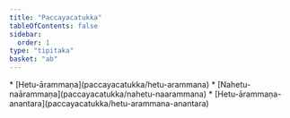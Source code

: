 ```yaml
---
title: "Paccayacatukka"
tableOfContents: false
sidebar:
  order: 1
type: "tipitaka"
basket: "ab"
---
```



<DynamicBreadcrumb />



<TableOfContents>
* [Hetu-ārammaṇa](paccayacatukka/hetu-arammana)
* [Nahetu-naārammaṇa](paccayacatukka/nahetu-naarammana)
* [Hetu-ārammaṇa-anantara](paccayacatukka/hetu-arammana-anantara)
</TableOfContents>